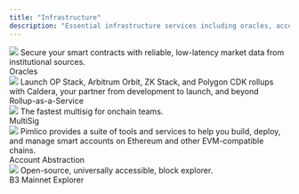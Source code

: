 ```yaml
---
title: "Infrastructure"
description: "Essential infrastructure services including oracles, account abstraction, multisig solutions, and more."
---
```


<CardGroup cols={2}>
  <Card title="Pyth" href="https://pyth.network">
    <img src="/images/pyth-logo.svg" className="p-4 w-full h-24 object-contain bg-black rounded-xl mt-3" />
    Secure your smart contracts with reliable, low-latency market data from institutional sources.
    <div style={{ marginTop: '8px' }}>
      <span style={{ backgroundColor: '#6B7280', color: 'white', padding: '2px 8px', borderRadius: '4px', fontSize: '12px' }}>Oracles</span>
    </div>
  </Card>
  
  <Card title="Caldera" href="https://caldera.xyz">
    <img src="/images/caldera-logo.avif" className="p-4 w-full h-24 object-contain bg-black rounded-xl mt-3" />
    Launch OP Stack, Arbitrum Orbit, ZK Stack, and Polygon CDK rollups with Caldera, your partner from development to launch, and beyond
    <div style={{ marginTop: '8px' }}>
      <span style={{ backgroundColor: '#6B7280', color: 'white', padding: '2px 8px', borderRadius: '4px', fontSize: '12px' }}>Rollup-as-a-Service</span>
    </div>
  </Card>
  
  <Card title="Den" href="https://onchainden.com">
    <img src="/images/den-logo.avif" className="p-4 w-full h-24 object-contain bg-black rounded-xl mt-3" />
    The fastest multisig for onchain teams.
    <div style={{ marginTop: '8px' }}>
      <span style={{ backgroundColor: '#6B7280', color: 'white', padding: '2px 8px', borderRadius: '4px', fontSize: '12px' }}>MultiSig</span>
    </div>
  </Card>
  
  <Card title="Pimlico" href="https://pimlico.io">
    <img src="/images/pimlico-logo.svg" className="p-4 w-full h-24 object-contain bg-black rounded-xl mt-3" />
    Pimlico provides a suite of tools and services to help you build, deploy, and manage smart accounts on Ethereum and other EVM-compatible chains.
    <div style={{ marginTop: '8px' }}>
      <span style={{ backgroundColor: '#6B7280', color: 'white', padding: '2px 8px', borderRadius: '4px', fontSize: '12px' }}>Account Abstraction</span>
    </div>
  </Card>
  
  <Card title="Blockscout" href="https://blockscout.b3.fun">
    <img src="/images/blockscout-logo.svg" className="p-4 w-full h-24 object-contain bg-black rounded-xl mt-3" />
    Open-source, universally accessible, block explorer.
    <div style={{ marginTop: '8px' }}>
      <span style={{ backgroundColor: '#007AFF', color: 'white', padding: '2px 8px', borderRadius: '4px', fontSize: '12px' }}>B3 Mainnet Explorer</span>
    </div>
  </Card>
</CardGroup>
